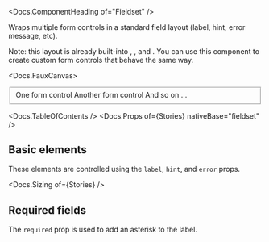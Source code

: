 



<Meta of={Stories} />

<Docs.ComponentHeading of="Fieldset" />

Wraps multiple form controls in a standard field layout (label, hint, error
message, etc).

<div>
  Note: this layout is already built-into <Docs of="Checkboxes" />,
  <Docs of="Radios" />, and <Docs of="Switches" />. You can use this component
  to create custom form controls that behave the same way.
</div>

<Docs.FauxCanvas>
  <Fieldset
    label="A label"
    hint="A hint"
    error="An error message!"
    sizer={Fieldset.sizer.medium}
  >
    <div className="flex flex-col gap-3">
      <Docs.FormControlPlaceholder>
        One form control
      </Docs.FormControlPlaceholder>
      <Docs.FormControlPlaceholder>
        Another form control
      </Docs.FormControlPlaceholder>
      <Docs.FormControlPlaceholder>And so on ...</Docs.FormControlPlaceholder>
    </div>
  </Fieldset>
</Docs.FauxCanvas>

<Docs.TableOfContents />
<Docs.Props of={Stories} nativeBase="fieldset" />

## Basic elements

These elements are controlled using the `label`, `hint`, and `error` props.

<Canvas of={Stories.Basic} sourceState="shown" />

<Docs.Sizing of={Stories} />

## Required fields

The `required` prop is used to add an asterisk to the label.

<Canvas of={Stories.Required} />
